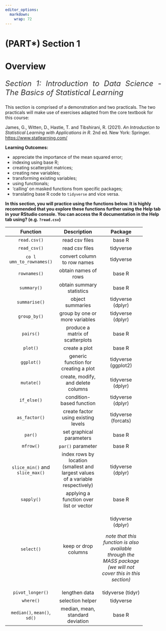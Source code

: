 ```yaml
---
editor_options:
  markdown:
    wrap: 72
---
```


# (PART\*) Section 1 {.unnumbered}

# Overview {.unnumbered}

::: {style="color: #333; font-size: 24px; font-style: italic; text-align: justify;"}
Section 1: Introduction to Data Science - The Basics of Statistical
Learning
:::

This section is comprised of a demonstration and two practicals. The two practicals will make use of exercises adapted from the core textbook for this course:

James, G., Witten, D., Hastie, T. and Tibshirani, R. (2021). *An
Introduction to Statistical Learning with Applications in R*. 2nd ed.
New York: Springer. <https://www.statlearning.com/>

::: ilos
**Learning Outcomes:**

-   appreciate the importance of the mean squared error;   
-   indexing using base R;
-   creating scatterplot matrices;
-   creating new variables;
-   transforming existing variables;
-   using functionals;
-   'calling' on masked functions from specific packages;
-   translating base R code to `tidyverse` and vice versa.
:::

**In this section, you will practice using the functions below. It is highly recommended that you explore these functions further using the Help tab in your RStudio console. You can access the R documentation in the Help tab using? (e.g. `?read.csv`)**

+--------------------+--------------------+--------------------+
| Function           | Description        | Package            |
+:==================:+:==================:+:==================:+
| `read.csv()`       | read csv files     | base R             |
+--------------------+--------------------+--------------------+
| `read_csv()`       | read csv files     | tidyverse          |
+--------------------+--------------------+--------------------+
| `co l              | convert column to  | tidyverse          |
| umn_to_rownames()` | row names          |                    |
+--------------------+--------------------+--------------------+
| `rownames()`       | obtain names of    | base R             |
|                    | rows               |                    |
+--------------------+--------------------+--------------------+
| `summary()`        | obtain summary     | base R             |
|                    | statistics         |                    |
+--------------------+--------------------+--------------------+
| `summarise()`      | object summaries   | tidyverse (dplyr)  |
+--------------------+--------------------+--------------------+
| `group_by()`       | group by one or    | tidyverse (dplyr)  |
|                    | more variables     |                    |
+--------------------+--------------------+--------------------+
| `pairs()`          | produce a matrix   | base R             |
|                    | of scatterplots    |                    |
+--------------------+--------------------+--------------------+
| `plot()`           | create a plot      | base R             |
+--------------------+--------------------+--------------------+
| `ggplot()`         | generic function   | tidyverse          |
|                    | for creating a     | (ggplot2)          |
|                    | plot               |                    |
+--------------------+--------------------+--------------------+
| `mutate()`         | create, modify,    | tidyverse (dplyr)  |
|                    | and delete columns |                    |
+--------------------+--------------------+--------------------+
| `if_else()`        | condition-based    | tidyverse (dplyr)  |
|                    | function           |                    |
+--------------------+--------------------+--------------------+
| `as_factor()`      | create factor      | tidyverse          |
|                    | using existing     | (forcats)          |
|                    | levels             |                    |
+--------------------+--------------------+--------------------+
| `par()`            | set graphical      | base R             |
|                    | parameters         |                    |
+--------------------+--------------------+--------------------+
| `mfrow()`          | `par()` parameter  | base R             |
+--------------------+--------------------+--------------------+
| `slice_min()` and  | index rows by      | tidyverse (dplyr)  |
| `slice_max()`      | location (smallest |                    |
|                    | and largest values |                    |
|                    | of a variable      |                    |
|                    | respectively)      |                    |
+--------------------+--------------------+--------------------+
| `sapply()`         | applying a         | base R             |
|                    | function over list |                    |
|                    | or vector          |                    |
+--------------------+--------------------+--------------------+
| `select()`         | keep or drop       | tidyverse (dplyr)  |
|                    | columns            |                    |
|                    |                    | *note that this    |
|                    |                    | function is also   |
|                    |                    | available through  |
|                    |                    | the MASS package   |
|                    |                    | (we will not cover |
|                    |                    | this in this       |
|                    |                    | section)*          |
+--------------------+--------------------+--------------------+
| `pivot_longer()`   | lengthen data      | tidyverse (tidyr)  |
+--------------------+--------------------+--------------------+
| `where()`          | selection helper   | tidyverse          |
+--------------------+--------------------+--------------------+
| `median()`,        | median, mean,      | base R             |
| `mean()`, `sd()`   | standard deviation |                    |
+--------------------+--------------------+--------------------+
